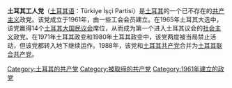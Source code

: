 {{共产党}}
{{for|2017年成立的土耳其工人党|土耳其工人党 (2017年)}}
'''土耳其工人党'''（[[土耳其语|土耳其语]]：Türkiye İşçi Partisi）是[[土耳其|土耳其]]的一个已不存在的[[共产主义|共产主义]]政党。该党成立于1961年，由一些工会会员建立。在1965年土耳其大选中，该党赢得14个[[土耳其大国民议会|土耳其大国民议会]]席位，从而成为第一个进入土耳其议会的[[社会主义|社会主义]]政党。在1971年土耳其政变和1980年土耳其政变中，该党两度被当局禁止活动，但该党都转入地下继续运作。1988年，该党和[[土耳其共产党|土耳其共产党]]合并为[[土耳其联合共产党|土耳其联合共产党]]。

[[Category:土耳其的共产党|Category:土耳其的共产党]]
[[Category:被取缔的共产党|Category:被取缔的共产党]]
[[Category:1961年建立的政党|Category:1961年建立的政党]]
